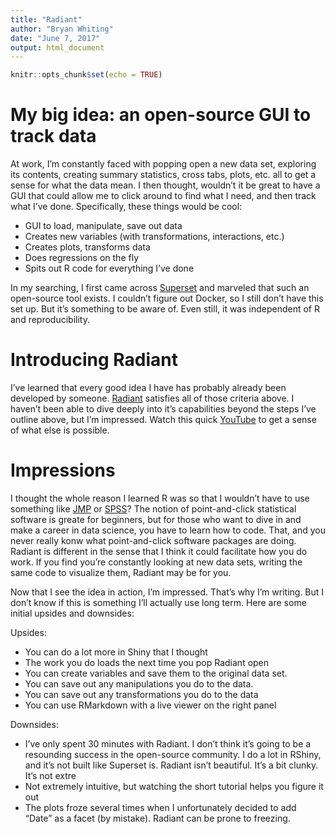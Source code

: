 ```yaml
---
title: "Radiant"
author: "Bryan Whiting"
date: "June 7, 2017"
output: html_document
---
```


```r
knitr::opts_chunk$set(echo = TRUE)
```

# My big idea: an open-source GUI to track data

At work, I'm constantly faced with popping open a new data set, exploring its contents, creating summary statistics, cross tabs, plots, etc. all to get a sense for what the data mean. I then thought, wouldn't it be great to have a GUI that could allow me to click around to find what I need, and then track what I've done. Specifically, these things would be cool:

* GUI to load, manipulate, save out data
* Creates new variables (with transformations, interactions, etc.)
* Creates plots, transforms data
* Does regressions on the fly
* Spits out R code for everything I've done

In my searching, I first came across [Superset](https://github.com/airbnb/superset) and marveled that such an open-source tool exists. I couldn't figure out Docker, so I still don't have this set up. But it's something to be aware of. Even still, it was independent of R and reproducibility.

# Introducing Radiant

I've learned that every good idea I have has probably already been developed by someone. [Radiant](http://127.0.0.1:5512/?SSUID=local-ed64f0) satisfies all of those criteria above. I haven't been able to dive deeply into it's capabilities beyond the steps I've outline above, but I'm impressed. Watch this quick [YouTube](https://www.youtube.com/watch?v=kFVxcpdoKi8) to get a sense of what else is possible.

# Impressions

I thought the whole reason I learned R was so that I wouldn't have to use something like [JMP](https://www.jmp.com/en_us/offers/free-trial.html?utm_source=google&utm_medium=cpc&utm_campaign=td70114000002KZJq&utm_term=%7Bkeyword%7D&utm_content=US-TRIAL-BRAND) or [SPSS](https://www.ibm.com/analytics/us/en/technology/spss/)? The notion of point-and-click statistical software is greate for beginners, but for those who want to dive in and make a career in data science, you have to learn how to code. That, and you never really konw what point-and-click software packages are doing. Radiant is different in the sense that I think it could facilitate how you do work. If you find you're constantly looking at new data sets, writing the same code to visualize them, Radiant may be for you. 

Now that I see the idea in action, I'm impressed. That's why I'm writing. But I don't know if this is something I'll actually use long term. Here are some initial upsides and downsides:

Upsides:

* You can do a lot more in Shiny that I thought
* The work you do loads the next time you pop Radiant open
* You can create variables and save them to the original data set.
* You can save out any manipulations you do to the data.
* You can save out any transformations you do to the data
* You can use RMarkdown with a live viewer on the right panel

Downsides:

* I've only spent 30 minutes with Radiant. I don't think it's going to be a resounding success in the open-source community. I do a lot in RShiny, and it's not built like Superset is. Radiant isn't beautiful. It's a bit clunky. It's not extre
* Not extremely intuitive, but watching the short tutorial helps you figure it out
* The plots froze several times when I unfortunately decided to add "Date" as a facet (by mistake). Radiant can be prone to freezing.



